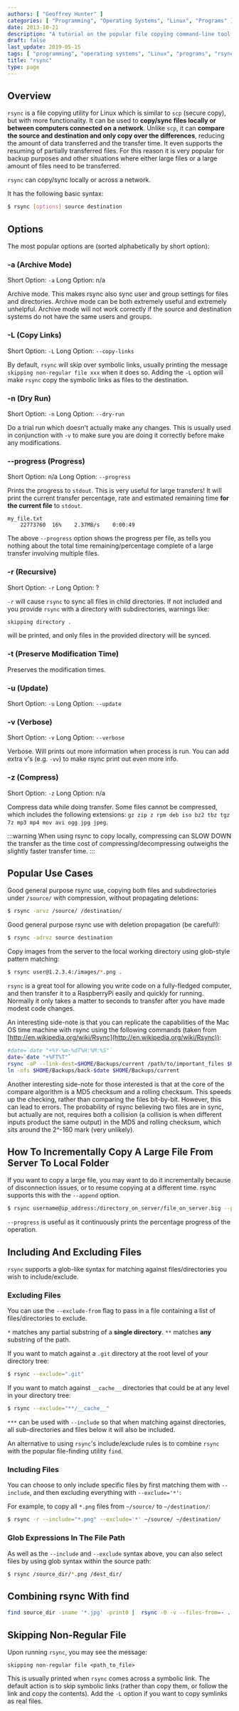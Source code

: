 ```yaml
---
authors: [ "Geoffrey Hunter" ]
categories: [ "Programming", "Operating Systems", "Linux", "Programs" ]
date: 2013-10-21
description: "A tutorial on the popular file copying command-line tool rsync, including option explanations, code examples, common use cases and more."
draft: false
last_update: 2019-05-15
tags: [ "programming", "operating systems", "Linux", "programs", "rsync", "sync", "scp", "files", "backup", "tutorial" ]
title: "rsync"
type: page
---
```


## Overview

`rsync` is a file copying utility for Linux which is similar to `scp` (secure copy), but with more functionality. It can be used to **copy/sync files locally or between computers connected on a network**. Unlike `scp`, it can **compare the source and destination and only copy over the differences**, reducing the amount of data transferred and the transfer time. It even supports the resuming of partially transferred files. For this reason it is very popular for backup purposes and other situations where either large files or a large amount of files need to be transferred.

`rsync` can copy/sync locally or across a network.

It has the following basic syntax:

```sh   
$ rsync [options] source destination
```

## Options

The most popular options are (sorted alphabetically by short option):

### -a (Archive Mode)

Short Option: `-a`
Long Option: n/a

Archive mode. This makes rsync also sync user and group settings for files and directories. Archive mode can be both extremely useful and extremely unhelpful. Archive mode will not work correctly if the source and destination systems do not have the same users and groups.

### -L (Copy Links)

Short Option: `-L`
Long Option: `--copy-links`

By default, `rsync` will skip over symbolic links, usually printing the message `skipping non-regular file xxx` when it does so. Adding the `-L` option will make `rsync` copy the symbolic links as files to the destination.

### -n (Dry Run)

Short Option: `-n`
Long Option: `--dry-run`

Do a trial run which doesn't actually make any changes. This is usually used in conjunction with `-v` to make sure you are doing it correctly before make any modifications.

### --progress (Progress)

Short Option: n/a
Long Option: `--progress`

Prints the progress to `stdout`. This is very useful for large transfers! It will print the current transfer percentage, rate and estimated remaining time **for the current file** to `stdout`.

```text
my_file.txt
    22773760  16%    2.37MB/s    0:00:49
```

The above `--progress` option shows the progress per file, as tells you nothing about the total time remaining/percentage complete of a large transfer involving multiple files.

### -r (Recursive)

Short Option: `-r`
Long Option: ?

`-r` will cause `rsync` to sync all files in child directories. If not included and you provide `rsync` with a directory with subdirectories, warnings like:

```sh
skipping directory .
```

will be printed, and only files in the provided directory will be synced.

### -t (Preserve Modification Time)

Preserves the modification times.

### -u (Update)

Short Option: `-u`
Long Option: `--update`

### -v (Verbose)

Short Option: `-v`
Long Option: `--verbose`

Verbose. Will prints out more information when process is run. You can add extra v's (e.g. `-vv`) to make rsync print out even more info.

### -z (Compress)

Short Option: `-z`
Long Option: n/a

Compress data while doing transfer. Some files cannot be compressed, which includes the following extensions: `gz zip z rpm deb iso bz2 tbz tgz 7z mp3 mp4 mov avi ogg jpg jpeg`. 

:::warning
When using rsync to copy locally, compressing can SLOW DOWN the transfer as the time cost of compressing/decompressing outweighs the slightly faster transfer time.
:::

## Popular Use Cases


Good general purpose rsync use, copying both files and subdirectories under `/source/` with compression, without propagating deletions:

```bash
$ rsync -arvz /source/ /destination/
```

Good general purpose rsync use with deletion propagation (be careful!):

```bash
$ rsync -adrvz source destination
```

Copy images from the server to the local working directory using glob-style pattern matching:

```bash
$ rsync user@1.2.3.4:/images/*.png .
```

`rsync` is a great tool for allowing you write code on a fully-fledged computer, and then transfer it to a RaspberryPi easily and quickly for running. Normally it only takes a matter to seconds to transfer after you have made modest code changes.

An interesting side-note is that you can replicate the capabilities of the Mac OS time machine with rsync using the following commands (taken from [http://en.wikipedia.org/wiki/Rsync](http://en.wikipedia.org/wiki/Rsync)):

```bash
#date=`date "+%Y-%m-%dT%H:%M:%S"`
date=`date "+%FT%T"`
rsync -aP --link-dest=$HOME/Backups/current /path/to/important_files $HOME/Backups/back-$date
ln -nfs $HOME/Backups/back-$date $HOME/Backups/current
```

Another interesting side-note for those interested is that at the core of the compare algorithm is a MD5 checksum and a rolling checksum. This speeds up the checking, rather than comparing the files bit-by-bit. However, this can lead to errors. The probability of rsync believing two files are in sync, but actually are not, requires both a collision (a collision is when different inputs product the same output) in the MD5 and rolling checksum, which sits around the 2^-160 mark (very unlikely).

## How To Incrementally Copy A Large File From Server To Local Folder

If you want to copy a large file, you may want to do it incrementally because of disconnection issues, or to resume copying at a different time. rsync supports this with the `--append` option.

```sh    
$ rsync username@ip_address:/directory_on_server/file_on_server.big --progress --append
```

`--progress` is useful as it continuously prints the percentage progress of the operation.

## Including And Excluding Files

`rsync` supports a glob-like syntax for matching against files/directories you wish to include/exclude.

### Excluding Files

You can use the `--exclude-from` flag to pass in a file containing a list of files/directories to exclude.

`*` matches any partial substring of a **single directory**. `**` matches **any** substring of the path.

If you want to match against a `.git` directory at the root level of your directory tree:

```sh
$ rsync --exclude=".git"
```

If you want to match against `__cache__` directories that could be at any level in your directory tree:

```sh
$ rsync --exclude="**/__cache__"
```

`***` can be used with `--include` so that when matching against directories, all sub-directories and files below it will also be included.

An alternative to using `rsync`'s include/exclude rules is to combine `rsync` with the popular file-finding utility `find`.

### Including Files

You can choose to only include specific files by first matching them with `--include`, and then excluding everything with `--exclude='*'`:

For example, to copy all `*.png` files from `~/source/` to `~/destination/`:

```sh
$ rsync -r --include="*.png" --exclude='*' ~/source/ ~/destination/
```

### Glob Expressions In The File Path

As well as the `--include` and `--exclude` syntax above, you can also select files by using glob syntax within the source path:

```bash
$ rsync /source_dir/*.png /dest_dir/
```

## Combining rsync With find

```sh
find source_dir -iname '*.jpg' -print0 |  rsync -0 -v --files-from=- . destination_dir/
```

## Skipping Non-Regular File

Upon running `rsync`, you may see the message:

```text
skipping non-regular file <path_to_file>
```

This is usually printed when `rsync` comes across a symbolic link. The default action is to skip symbolic links (rather than copy them, or follow the link and copy the contents). Add the `-L` option if you want to copy symlinks as real files.

